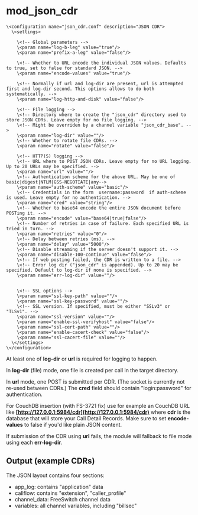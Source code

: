 # mod_json_cdr 

 

    \<configuration name="json_cdr.conf" description="JSON CDR">
      \<settings>

        \<!-- Global parameters -->
        \<param name="log-b-leg" value="true"/>
        \<param name="prefix-a-leg" value="false"/>

        \<!-- Whether to URL encode the individual JSON values. Defaults to true, set to false for standard JSON. -->
        \<param name="encode-values" value="true"/>

        \<!-- Normally if url and log-dir are present, url is attempted first and log-dir second. This options allows to do both systematically. -->
        \<param name="log-http-and-disk" value="false"/>

        \<!-- File logging -->
        \<!-- Directory where to create the "json_cdr" directory used to store JSON CDRs. Leave empty for no file logging. -->
        \<!-- Might be overriden by a channel variable "json_cdr_base". -->
        \<param name="log-dir" value=""/>
        \<!-- Whether to rotate file CDRs. -->
        \<param name="rotate" value="false"/>

        \<!-- HTTP(S) logging -->
        \<!-- URL where to POST JSON CDRs. Leave empty for no URL logging. Up to 20 URLs may be specified. -->
        \<param name="url" value=""/>
        \<!-- Authentication scheme for the above URL. May be one of basic|digest|NTLM|GSS-NEGOTIATE|any-->
        \<param name="auth-scheme" value="basic"/>
        \<!-- Credentials in the form  username:password  if auth-scheme is used. Leave empty for no authentication. -->
        \<param name="cred" value="string"/>
        \<!-- Whether to base64 encode the entire JSON document before POSTing it. -->
        \<param name="encode" value="base64|true|false"/>
        \<!-- Number of retries in case of failure. Each specified URL is tried in turn. -->
        \<param name="retries" value="0"/>
        \<!-- Delay between retries (ms). -->
        \<param name="delay" value="5000"/>
        \<!-- Disable streaming if the server doesn't support it. -->
        \<param name="disable-100-continue" value="false"/>
        \<!-- If web posting failed, the CDR is written to a file. -->
        \<!-- Error log dir ("json_cdr" is appended). Up to 20 may be specified. Default to log-dir if none is specified. -->
        \<param name="err-log-dir" value=""/>


        \<!-- SSL options -->
        \<param name="ssl-key-path" value=""/>
        \<param name="ssl-key-password" value=""/>
        \<!-- SSL version. If specified, must be either "SSLv3" or "TLSv1". -->
        \<param name="ssl-version" value=""/>
        \<param name="enable-ssl-verifyhost" value="false"/>
        \<param name="ssl-cert-path" value=""/>
        \<param name="enable-cacert-check" value="false"/>
        \<param name="ssl-cacert-file" value=""/>
      \</settings>
    \</configuration>

At least one of **log-dir** or **url** is required for logging to happen.

In **log-dir** (file) mode, one file is created per call in the target directory.

In **url** mode, one POST is submitted per CDR. (The socket is currently not re-used between CDRs.) The **cred** field should contain "login:password" for authentication.

For CouchDB insertion (with FS-3721 fix) use for example an CouchDB URL like **[http://127.0.0.1:5984/cdr](http://127.0.0.1:5984/cdr)** where **cdr** is the database that will store your Call Detail Records. Make sure to set **encode-values** to false if you'd like plain JSON content.

If submission of the CDR using **url** fails, the module will fallback to file mode using each **err-log-dir**.

## Output (example CDRs)

The JSON layout contains four sections:

* app\_log: contains "application" data
* callflow: contains "extension", "caller\_profile"
* channel\_data: FreeSwitch channel data
* variables: all channel variables, including "billsec"


